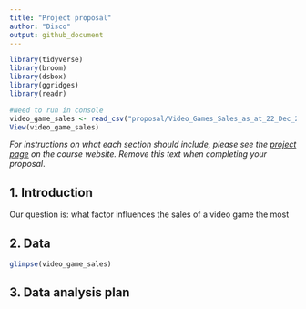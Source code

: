 ```yaml
---
title: "Project proposal"
author: "Disco"
output: github_document
---
```


```r
library(tidyverse)
library(broom)
library(dsbox)
library(ggridges)
library(readr)
```

```r
#Need to run in console
video_game_sales <- read_csv("proposal/Video_Games_Sales_as_at_22_Dec_2016.csv")
View(video_game_sales)
```
*For instructions on what each section should include, please see the [project page](https://idsed.digital/assessments/project/#proposal) on the course website. Remove this text when completing your proposal*.

## 1. Introduction

Our question is:
what factor influences the sales of a video game the most

## 2. Data
```r
glimpse(video_game_sales)
```

## 3. Data analysis plan



